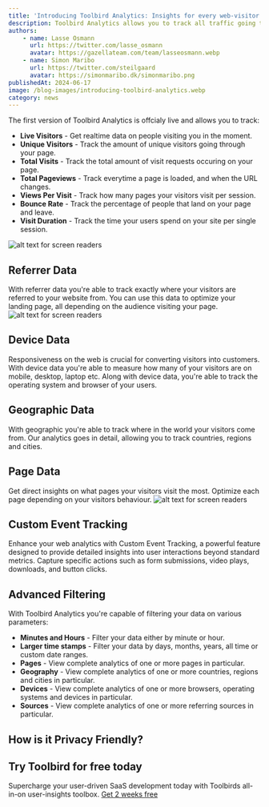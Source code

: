 ```yaml
---
title: 'Introducing Toolbird Analytics: Insights for every web-visitor'
description: Toolbird Analytics allows you to track all traffic going through your website. With a simple 2-minutte onboarding, you can start collecting valuable data insights of your web visitors.
authors:
    - name: Lasse Osmann
      url: https://twitter.com/lasse_osmann
      avatar: https://gazellateam.com/team/lasseosmann.webp
    - name: Simon Maribo
      url: https://twitter.com/steilgaard
      avatar: https://simonmaribo.dk/simonmaribo.png
publishedAt: 2024-06-17
image: /blog-images/introducing-toolbird-analytics.webp
category: news
---
```


The first version of Toolbird Analytics is offcialy live and allows you to track:

-   **Live Visitors** - Get realtime data on people visiting you in the moment. 
-   **Unique Visitors** - Track the amount of unique visitors going through your page.
-   **Total Visits** - Track the total amount of visit requests occuring on your page.
-   **Total Pageviews** - Track everytime a page is loaded, and when the URL changes.
-   **Views Per Visit** - Track how many pages your visitors visit per session. 
-   **Bounce Rate** - Track the percentage of people that land on your page and leave. 
-   **Visit Duration** - Track the time your users spend on your site per single session.

![alt text for screen readers](/blog-images/web-analytics-dashboard.webp 'Text to show on mouseover')

## Referrer Data
With referrer data you're able to track exactly where your visitors are referred to your website from. You can use this data to optimize your landing page, all depending on the audience visiting your page. 
![alt text for screen readers](/blog-images/referrer.webp 'Text to show on mouseover')

## Device Data
Responsiveness on the web is crucial for converting visitors into customers. With device data you're able to measure how many of your visitors are on mobile, desktop, laptop etc. Along with device data, you're able to track the operating system and browser of your users.

## Geographic Data
With geographic you're able to track where in the world your visitors come from. Our analytics goes in detail, allowing you to track countries, regions and cities.

## Page Data
Get direct insights on what pages your visitors visit the most. Optimize each page depending on your visitors behaviour.
![alt text for screen readers](/blog-images/page.webp 'Text to show on mouseover')

## Custom Event Tracking
Enhance your web analytics with Custom Event Tracking, a powerful feature designed to provide detailed insights into user interactions beyond standard metrics. Capture specific actions such as form submissions, video plays, downloads, and button clicks.

## Advanced Filtering
With Toolbird Analytics you're capable of filtering your data on various parameters:

-   **Minutes and Hours** - Filter your data either by minute or hour.
-   **Larger time stamps** - Filter your data by days, months, years, all time or custom date ranges.
-   **Pages** - View complete analytics of one or more pages in particular. 
-   **Geography** - View complete analytics of one or more countries, regions and cities in particular. 
-   **Devices** - View complete analytics of one or more browsers, operating systems and devices in particular. 
-   **Sources** - View complete analytics of one or more referring sources in particular. 


## How is it Privacy Friendly?

## Try Toolbird for free today

Supercharge your user-driven SaaS development today with Toolbirds all-in-on user-insights toolbox. [Get 2 weeks free](https://app.toolbird.io/auth/register)

